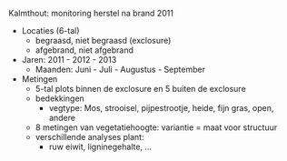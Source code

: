 Kalmthout: monitoring herstel na brand 2011

- Locaties (6-tal)
  - begraasd, niet begraasd (exclosure)
  - afgebrand, niet afgebrand

- Jaren: 2011 - 2012 - 2013
  - Maanden: Juni - Juli - Augustus - September
  
- Metingen
  - 5-tal plots binnen de exclosure en 5 buiten de exclosure
  - bedekkingen
    - vegtype: Mos, strooisel, pijpestrootje, heide, fijn gras, open, andere
  - 8 metingen van vegetatiehoogte: variantie = maat voor structuur
  - verschillende analyses plant:
    - ruw eiwit, ligninegehalte, ...




